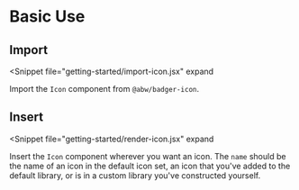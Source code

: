
# Basic Use

## Import

<Snippet
  file="getting-started/import-icon.jsx"
  expand
>
  Import the `Icon` component from `@abw/badger-icon`.
</Snippet>

## Insert

<Snippet
  file="getting-started/render-icon.jsx"
  expand
>
  Insert the `Icon` component wherever you want an icon. The `name` should
  be the name of an icon in the default icon set, an icon that you've added
  to the default library, or is in a custom library you've constructed
  yourself.
</Snippet>
